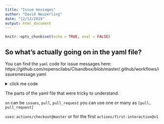 ```yaml
---
title: "Issue messages"
author: "David Neuzerling"
date: "12/12/2019"
output: html_document
---
```


```r
knitr::opts_chunk$set(echo = TRUE, eval = FALSE)
```

## So what's actually going on in the yaml file?

You can find the `yaml` code for issue messages here:
https://github.com/ropenscilabs/CIsandbox/blob/master/.github/workflows/issuesmessage.yaml

<details><summary>click me code</summary>
  <p>


        name: Triage
        on:
          issues:
            types: [opened]
        jobs:
          commentOnNewIssues:
            name: Comment On New Issues
            runs-on: ubuntu-latest
            steps:
              - uses: actions/checkout@master
              - name: Comment On New Issues
                uses: actions/github@v1.0.0
                env:
                  GITHUB_TOKEN: ${{ secrets.GITHUB_TOKEN }}
                with:
                  args: comment "Thanks for your issue! we are going to work on that"

  </p>
</details>

The parts of the yaml file that were tricky to understand:

`on` can be `issues`, `pull`, `pull_request` you can use one or many as `[pull, pull_request]`

`uses`: `actions/checkout@master` or for the first `actions/first-interaction@v1`
